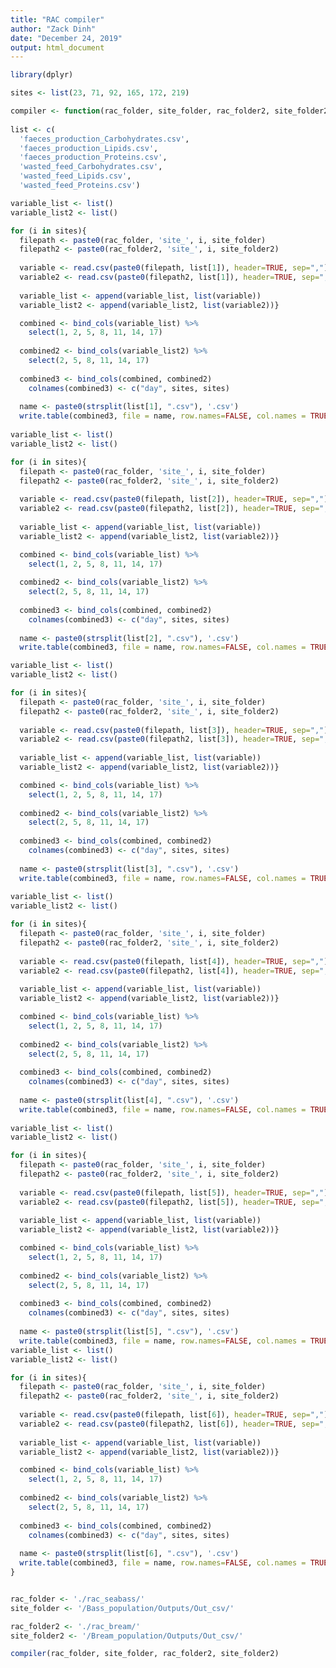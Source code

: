 ```yaml
---
title: "RAC compiler"
author: "Zack Dinh"
date: "December 24, 2019"
output: html_document
---
```


```r
library(dplyr)

sites <- list(23, 71, 92, 165, 172, 219)

compiler <- function(rac_folder, site_folder, rac_folder2, site_folder2){
  
list <- c(
  'faeces_production_Carbohydrates.csv',
  'faeces_production_Lipids.csv',
  'faeces_production_Proteins.csv',
  'wasted_feed_Carbohydrates.csv',
  'wasted_feed_Lipids.csv',
  'wasted_feed_Proteins.csv')

variable_list <- list()
variable_list2 <- list()

for (i in sites){
  filepath <- paste0(rac_folder, 'site_', i, site_folder)
  filepath2 <- paste0(rac_folder2, 'site_', i, site_folder2)
  
  variable <- read.csv(paste0(filepath, list[1]), header=TRUE, sep=",")
  variable2 <- read.csv(paste0(filepath2, list[1]), header=TRUE, sep=",")
  
  variable_list <- append(variable_list, list(variable))
  variable_list2 <- append(variable_list2, list(variable2))}

  combined <- bind_cols(variable_list) %>% 
    select(1, 2, 5, 8, 11, 14, 17)
  
  combined2 <- bind_cols(variable_list2) %>%
    select(2, 5, 8, 11, 14, 17)
  
  combined3 <- bind_cols(combined, combined2)
    colnames(combined3) <- c("day", sites, sites)
    
  name <- paste0(strsplit(list[1], ".csv"), '.csv')
  write.table(combined3, file = name, row.names=FALSE, col.names = TRUE, sep=",")
  
variable_list <- list()
variable_list2 <- list()

for (i in sites){
  filepath <- paste0(rac_folder, 'site_', i, site_folder)
  filepath2 <- paste0(rac_folder2, 'site_', i, site_folder2)
  
  variable <- read.csv(paste0(filepath, list[2]), header=TRUE, sep=",")
  variable2 <- read.csv(paste0(filepath2, list[2]), header=TRUE, sep=",")
  
  variable_list <- append(variable_list, list(variable))
  variable_list2 <- append(variable_list2, list(variable2))}

  combined <- bind_cols(variable_list) %>% 
    select(1, 2, 5, 8, 11, 14, 17)
  
  combined2 <- bind_cols(variable_list2) %>%
    select(2, 5, 8, 11, 14, 17)
  
  combined3 <- bind_cols(combined, combined2)
    colnames(combined3) <- c("day", sites, sites)
    
  name <- paste0(strsplit(list[2], ".csv"), '.csv')
  write.table(combined3, file = name, row.names=FALSE, col.names = TRUE, sep=",")

variable_list <- list()
variable_list2 <- list()

for (i in sites){
  filepath <- paste0(rac_folder, 'site_', i, site_folder)
  filepath2 <- paste0(rac_folder2, 'site_', i, site_folder2)
  
  variable <- read.csv(paste0(filepath, list[3]), header=TRUE, sep=",")
  variable2 <- read.csv(paste0(filepath2, list[3]), header=TRUE, sep=",")
  
  variable_list <- append(variable_list, list(variable))
  variable_list2 <- append(variable_list2, list(variable2))}

  combined <- bind_cols(variable_list) %>% 
    select(1, 2, 5, 8, 11, 14, 17)
  
  combined2 <- bind_cols(variable_list2) %>%
    select(2, 5, 8, 11, 14, 17)
  
  combined3 <- bind_cols(combined, combined2)
    colnames(combined3) <- c("day", sites, sites)
    
  name <- paste0(strsplit(list[3], ".csv"), '.csv')
  write.table(combined3, file = name, row.names=FALSE, col.names = TRUE, sep=",")
  
variable_list <- list()
variable_list2 <- list()

for (i in sites){
  filepath <- paste0(rac_folder, 'site_', i, site_folder)
  filepath2 <- paste0(rac_folder2, 'site_', i, site_folder2)
  
  variable <- read.csv(paste0(filepath, list[4]), header=TRUE, sep=",")
  variable2 <- read.csv(paste0(filepath2, list[4]), header=TRUE, sep=",")
  
  variable_list <- append(variable_list, list(variable))
  variable_list2 <- append(variable_list2, list(variable2))}

  combined <- bind_cols(variable_list) %>% 
    select(1, 2, 5, 8, 11, 14, 17)
  
  combined2 <- bind_cols(variable_list2) %>%
    select(2, 5, 8, 11, 14, 17)
  
  combined3 <- bind_cols(combined, combined2)
    colnames(combined3) <- c("day", sites, sites)
    
  name <- paste0(strsplit(list[4], ".csv"), '.csv')
  write.table(combined3, file = name, row.names=FALSE, col.names = TRUE, sep=",")
  
variable_list <- list()
variable_list2 <- list()

for (i in sites){
  filepath <- paste0(rac_folder, 'site_', i, site_folder)
  filepath2 <- paste0(rac_folder2, 'site_', i, site_folder2)
  
  variable <- read.csv(paste0(filepath, list[5]), header=TRUE, sep=",")
  variable2 <- read.csv(paste0(filepath2, list[5]), header=TRUE, sep=",")
  
  variable_list <- append(variable_list, list(variable))
  variable_list2 <- append(variable_list2, list(variable2))}

  combined <- bind_cols(variable_list) %>% 
    select(1, 2, 5, 8, 11, 14, 17)
  
  combined2 <- bind_cols(variable_list2) %>%
    select(2, 5, 8, 11, 14, 17)
  
  combined3 <- bind_cols(combined, combined2)
    colnames(combined3) <- c("day", sites, sites)
    
  name <- paste0(strsplit(list[5], ".csv"), '.csv')
  write.table(combined3, file = name, row.names=FALSE, col.names = TRUE, sep=",")
variable_list <- list()
variable_list2 <- list()

for (i in sites){
  filepath <- paste0(rac_folder, 'site_', i, site_folder)
  filepath2 <- paste0(rac_folder2, 'site_', i, site_folder2)
  
  variable <- read.csv(paste0(filepath, list[6]), header=TRUE, sep=",")
  variable2 <- read.csv(paste0(filepath2, list[6]), header=TRUE, sep=",")
  
  variable_list <- append(variable_list, list(variable))
  variable_list2 <- append(variable_list2, list(variable2))}

  combined <- bind_cols(variable_list) %>% 
    select(1, 2, 5, 8, 11, 14, 17)
  
  combined2 <- bind_cols(variable_list2) %>%
    select(2, 5, 8, 11, 14, 17)
  
  combined3 <- bind_cols(combined, combined2)
    colnames(combined3) <- c("day", sites, sites)
    
  name <- paste0(strsplit(list[6], ".csv"), '.csv')
  write.table(combined3, file = name, row.names=FALSE, col.names = TRUE, sep=",")
}


rac_folder <- './rac_seabass/'
site_folder <- '/Bass_population/Outputs/Out_csv/'

rac_folder2 <- './rac_bream/'
site_folder2 <- '/Bream_population/Outputs/Out_csv/'

compiler(rac_folder, site_folder, rac_folder2, site_folder2)
```
